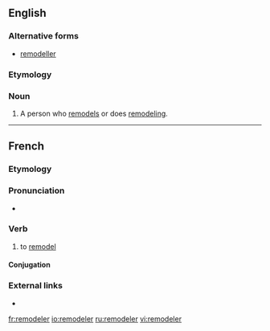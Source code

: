 ==English==

===Alternative forms===
* [[remodeller]]

===Etymology===
{{suffix|remodel|er|lang=en}}

===Noun===
{{en-noun}}

# A person who [[remodel]]s or does [[remodeling]].

----

==French==

===Etymology===
{{prefix|re|modeler|lang=fr}}

===Pronunciation===
* {{IPA|/ʁə.mɔ.də.le/|lang=fr}}

===Verb===
{{fr-verb}}

# {{lb|fr|transitive}} to [[remodel]]

====Conjugation====
{{fr-conj-auto|remod|eler}}

===External links===
* {{R:TLFi}}

[[fr:remodeler]]
[[io:remodeler]]
[[ru:remodeler]]
[[vi:remodeler]]